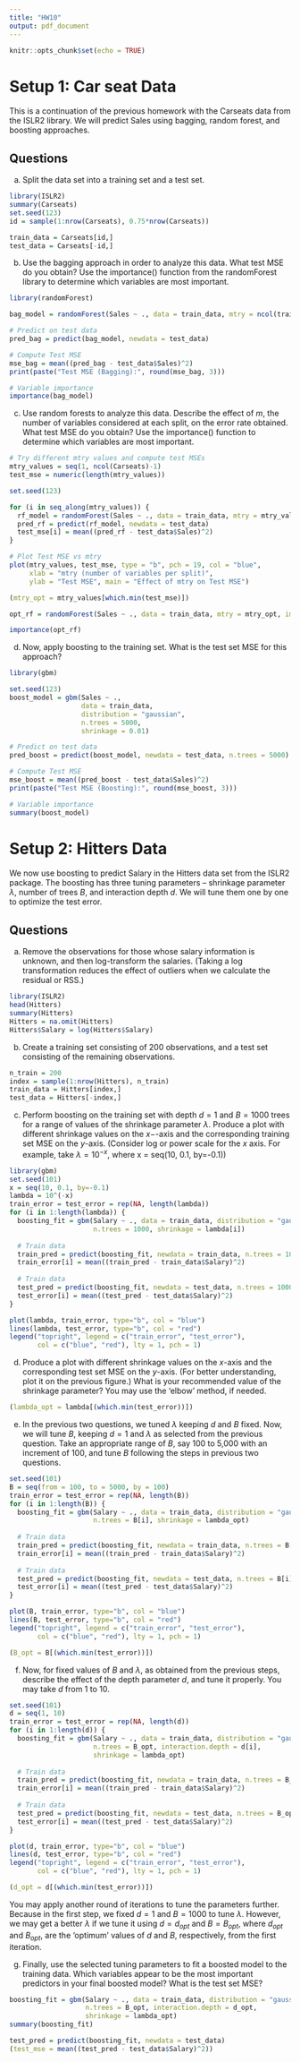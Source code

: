 ```yaml
---
title: "HW10"
output: pdf_document
---
```


```r
knitr::opts_chunk$set(echo = TRUE)
```

# Setup 1: Car seat Data
This is a continuation of the previous homework with the Carseats data from the ISLR2 library. We will predict Sales using bagging, random forest, and boosting approaches.

## Questions
a. Split the data set into a training set and a test set.
```r
library(ISLR2)
summary(Carseats)
set.seed(123)
id = sample(1:nrow(Carseats), 0.75*nrow(Carseats))

train_data = Carseats[id,]
test_data = Carseats[-id,]
```

b. Use the bagging approach in order to analyze this data. What test MSE do you obtain? Use the importance() function from the randomForest library to determine which variables are most important.
```r
library(randomForest)

bag_model = randomForest(Sales ~ ., data = train_data, mtry = ncol(train_data), importance = TRUE)

# Predict on test data
pred_bag = predict(bag_model, newdata = test_data)

# Compute Test MSE
mse_bag = mean((pred_bag - test_data$Sales)^2)
print(paste("Test MSE (Bagging):", round(mse_bag, 3)))

# Variable importance
importance(bag_model)
```


c. Use random forests to analyze this data. Describe the effect of $m$, the number of variables considered at each split, on the error rate obtained. What test MSE do you obtain? Use the importance() function to determine which variables are most important.

```r
# Try different mtry values and compute test MSEs
mtry_values = seq(1, ncol(Carseats)-1)
test_mse = numeric(length(mtry_values))

set.seed(123)

for (i in seq_along(mtry_values)) {
  rf_model = randomForest(Sales ~ ., data = train_data, mtry = mtry_values[i], importance = TRUE)
  pred_rf = predict(rf_model, newdata = test_data)
  test_mse[i] = mean((pred_rf - test_data$Sales)^2)
}

# Plot Test MSE vs mtry
plot(mtry_values, test_mse, type = "b", pch = 19, col = "blue",
     xlab = "mtry (number of variables per split)",
     ylab = "Test MSE", main = "Effect of mtry on Test MSE")

(mtry_opt = mtry_values[which.min(test_mse)])

opt_rf = randomForest(Sales ~ ., data = train_data, mtry = mtry_opt, importance = TRUE)

importance(opt_rf)
```

d. Now, apply boosting to the training set. What is the test set MSE for this approach?
```r
library(gbm)

set.seed(123)
boost_model = gbm(Sales ~ ., 
                  data = train_data, 
                  distribution = "gaussian", 
                  n.trees = 5000,
                  shrinkage = 0.01)

# Predict on test data
pred_boost = predict(boost_model, newdata = test_data, n.trees = 5000)

# Compute Test MSE
mse_boost = mean((pred_boost - test_data$Sales)^2)
print(paste("Test MSE (Boosting):", round(mse_boost, 3)))

# Variable importance
summary(boost_model)
```


# Setup 2: Hitters Data
We now use boosting to predict Salary in the Hitters data set from the ISLR2 package. The boosting has three tuning parameters – shrinkage parameter $\lambda$, number of trees $B$, and interaction depth $d$. We will tune them one by one to optimize the test error.

## Questions
a. Remove the observations for those whose salary information is unknown, and then log-transform the salaries. (Taking a log transformation reduces the effect of outliers when we calculate the residual or RSS.)
```r
library(ISLR2)
head(Hitters)
summary(Hitters)
Hitters = na.omit(Hitters)
Hitters$Salary = log(Hitters$Salary)
```

b. Create a training set consisting of 200 observations, and a test set consisting of the remaining observations.
```r
n_train = 200
index = sample(1:nrow(Hitters), n_train)
train_data = Hitters[index,]
test_data = Hitters[-index,]
```

c. Perform boosting on the training set with depth $d=1$ and $B=1000$ trees for a range of values of the shrinkage parameter $\lambda$. Produce a plot with different shrinkage values on the $x-$-axis and the corresponding training set MSE on the $y$-axis. (Consider log or power scale for the $x$ axis. For example, take $\lambda=10^{-x}$, where x = seq(10, 0.1, by=-0.1))
```r
library(gbm)
set.seed(101)
x = seq(10, 0.1, by=-0.1)
lambda = 10^(-x)
train_error = test_error = rep(NA, length(lambda))
for (i in 1:length(lambda)) {
  boosting_fit = gbm(Salary ~ ., data = train_data, distribution = "gaussian", 
                     n.trees = 1000, shrinkage = lambda[i])
  
  # Train data
  train_pred = predict(boosting_fit, newdata = train_data, n.trees = 1000)
  train_error[i] = mean((train_pred - train_data$Salary)^2)
  
  # Train data
  test_pred = predict(boosting_fit, newdata = test_data, n.trees = 1000)
  test_error[i] = mean((test_pred - test_data$Salary)^2)
}

plot(lambda, train_error, type="b", col = "blue")
lines(lambda, test_error, type="b", col = "red")
legend("topright", legend = c("train_error", "test_error"), 
       col = c("blue", "red"), lty = 1, pch = 1)
```

d. Produce a plot with different shrinkage values on the $x$-axis and the corresponding test set MSE on the $y$-axis. (For better understanding, plot it on the previous figure.) What is your recommended value of the shrinkage parameter? You may use the ‘elbow’ method, if needed.
```r
(lambda_opt = lambda[(which.min(test_error))])
```

e. In the previous two questions, we tuned $\lambda$ keeping $d$ and $B$ fixed. Now, we will tune $B$, keeping $d=1$ and $\lambda$ as selected from the previous question. Take an appropriate range of $B$, say 100 to 5,000 with an increment of 100, and tune $B$ following the steps in previous two questions.
```r
set.seed(101)
B = seq(from = 100, to = 5000, by = 100)
train_error = test_error = rep(NA, length(B))
for (i in 1:length(B)) {
  boosting_fit = gbm(Salary ~ ., data = train_data, distribution = "gaussian", 
                     n.trees = B[i], shrinkage = lambda_opt)
  
  # Train data
  train_pred = predict(boosting_fit, newdata = train_data, n.trees = B[i])
  train_error[i] = mean((train_pred - train_data$Salary)^2)
  
  # Train data
  test_pred = predict(boosting_fit, newdata = test_data, n.trees = B[i])
  test_error[i] = mean((test_pred - test_data$Salary)^2)
}

plot(B, train_error, type="b", col = "blue")
lines(B, test_error, type="b", col = "red")
legend("topright", legend = c("train_error", "test_error"), 
       col = c("blue", "red"), lty = 1, pch = 1)

(B_opt = B[(which.min(test_error))])
```

f. Now, for fixed values of $B$ and $\lambda$, as obtained from the previous steps, describe the effect of the depth parameter $d$, and tune it properly. You may take $d$ from 1 to 10.
```r
set.seed(101)
d = seq(1, 10)
train_error = test_error = rep(NA, length(d))
for (i in 1:length(d)) {
  boosting_fit = gbm(Salary ~ ., data = train_data, distribution = "gaussian", 
                     n.trees = B_opt, interaction.depth = d[i], 
                     shrinkage = lambda_opt)
  
  # Train data
  train_pred = predict(boosting_fit, newdata = train_data, n.trees = B_opt)
  train_error[i] = mean((train_pred - train_data$Salary)^2)
  
  # Train data
  test_pred = predict(boosting_fit, newdata = test_data, n.trees = B_opt)
  test_error[i] = mean((test_pred - test_data$Salary)^2)
}

plot(d, train_error, type="b", col = "blue")
lines(d, test_error, type="b", col = "red")
legend("topright", legend = c("train_error", "test_error"), 
       col = c("blue", "red"), lty = 1, pch = 1)

(d_opt = d[(which.min(test_error))])
```


\textbf{Note:} You may apply another round of iterations to tune the parameters further. Because in the first step, we fixed $d=1$ and $B=1000$ to tune $\lambda$. However, we may get a better $\lambda$ if we tune it using $d=d_{opt}$ and $B=B_{opt}$, where $d_{opt}$ and $B_{opt}$, are the ‘optimum’ values of $d$ and $B$, respectively, from the first iteration.

g. Finally, use the selected tuning parameters to fit a boosted model to the training data. Which variables appear to be the most important predictors in your final boosted model? What is the test set MSE?
```r
boosting_fit = gbm(Salary ~ ., data = train_data, distribution = "gaussian", 
                   n.trees = B_opt, interaction.depth = d_opt, 
                   shrinkage = lambda_opt)
summary(boosting_fit)

test_pred = predict(boosting_fit, newdata = test_data)
(test_mse = mean((test_pred - test_data$Salary)^2))
```

